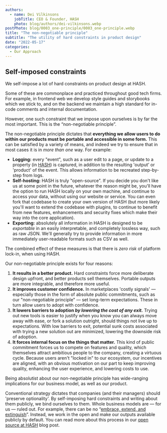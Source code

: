 ```yaml
---
authors:
  - name: Dei Vilkinsons
    jobTitle: CEO & Founder, HASH
    photo: blog/authors/dei-vilkinsons.webp
postPhoto: blog/0003_one-principle/0003_one-principle.webp
title: "The non-negotiable principle"
subtitle: "The utility of hard constraints in product design"
date: "2022-05-17"
categories:
  - Our Approach
---
```


## Self-imposed constraints

We self-impose a lot of hard constraints on product design at HASH.

Some of these are commonplace and practiced throughout good tech firms. For example, in frontend web we develop style guides and storybooks which we stick to, and on the backend we maintain a high standard for in-code comments and internal documentation.

However, one such constraint that we impose upon ourselves is by far the most important. This is the “non-negotiable principle”.

The non-negotiable principle dictates that **everything we allow users to do within our products must be portable and accessible in some form.** This can be satisfied by a variety of means, and indeed we try to ensure that in most cases it is in _more than one_ way. For example:

- **Logging:** every "event", such as a user edit to a page, or update to a property (in [HASH](https://hash.ai/)) is captured, in addition to the resulting 'output' or 'product' of the event. This allows information to be recreated step-by-step from logs.
- **Self-hosting:** HASH is truly "open-source". If you decide you don't like us at some point in the future, whatever the reason might be, you'll have the option to run HASH locally on your own machine, and continue to access your data, without using our website or service. You can even fork that codebase to create your own version of HASH (but more likely you'll want to extend the codebase with plugins, to continue to benefit from new features, enhancements and security fixes which make their way into the core application).
- **Exporting:** absolutely all information in HASH is designed to be _exportable_ in an easily interpretable, and completely lossless way, such as raw JSON. We'll generally try to provide information in more immediately user-readable formats such as CSV as well.

The combined effect of these measures is that there is _zero risk_ of platform lock-in, when using HASH.

Our non-negotiable principle exists for four reasons:

1.  **It results in a better product.** Hard constraints force more deliberate design upfront, and better products sell themselves. Portable outputs are more integrable, and therefore more useful.
1.  **It improves customer confidence.** In marketplaces 'costly signals' — especially those in the form of absolute public commitments, such as our "non-negotiable principle" — set long-term expectations. These in turn allow users to adopt with confidence.
1.  **It lowers barriers to adoption _by lowering the cost of any exit._** Trying out new tools is easier to justify when you know you can always move away with ease, or fork a solution outright, should things not live up to expectations. With low barriers to exit, potential sunk costs associated with trying a new solution out are minimized, lowering the downside risk of adoption.
1.  **It forces internal focus on the things that matter.** This kind of public commitment forces us to compete on features and quality, which themselves attract ambitious people to the company, creating a virtuous cycle. Because users aren't "locked in" to our ecosystem, our incentives are aligned, with an obvious motivation on our part to keep improving quality, enhancing the user experience, and lowering costs to use.

Being absolutist about our non-negotiable principle has wide-ranging implications for our business model, as well as our product.

Conventional strategy dictates that companies (and their managers) should 'preserve optionality'. By self-imposing hard constraints and writing about them publicly, we bind ourselves to them. Whole business models are — for us — ruled out. For example, there can be no “<a href="https://en.wikipedia.org/wiki/Embrace,_extend,_and_extinguish" target="_blank">embrace, extend, and extinguish</a>”. Instead, we work in the open and make our outputs available publicly by default. You can read more about this process in our [open source at HASH](https://hash.dev/blog/open-source) blog post.

